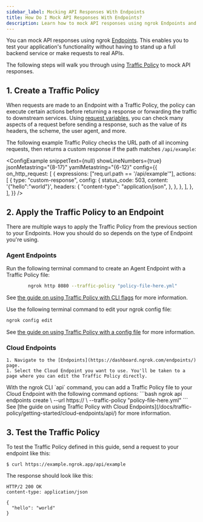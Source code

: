 ```yaml
---
sidebar_label: Mocking API Responses With Endpoints
title: How Do I Mock API Responses With Endpoints?
description: Learn how to mock API responses using ngrok Endpoints and Traffic Policy.
---
```



You can mock API responses using ngrok [Endpoints](/docs/universal-gateway/endpoints). This enables you to test your application's functionality without having to stand up a full backend service or make requests to real APIs.

The following steps will walk you through using [Traffic Policy](/traffic-policy/) to mock API responses.

## 1. Create a Traffic Policy

When requests are made to an Endpoint with a Traffic Policy, the policy can execute certain actions before returning a response or forwarding the traffic to downstream services. Using [request variables](/docs/traffic-policy/variables/req/), you can check many aspects of a request before sending a response, such as the value of its headers, the scheme, the user agent, and more.

The following example Traffic Policy checks the URL path of all incoming requests, then returns a custom response if the path matches `/api/example`:

<ConfigExample
	snippetText={null}
	showLineNumbers={true}
	jsonMetastring="{8-17}"
	yamlMetastring="{6-12}"
	config={{
		on_http_request: [
			{
				expressions: ["req.url.path == '/api/example'"],
				actions: [
					{
						type: "custom-response",
						config: {
							status_code: 503,
							content: '{"hello":"world"}',
							headers: {
								"content-type": "application/json",
							},
						},
					},
				],
			},
		],
	}}
/>

## 2. Apply the Traffic Policy to an Endpoint

There are multiple ways to apply the Traffic Policy from the previous section to your Endpoints. How you should do so depends on the type of Endpoint you're using.

### Agent Endpoints

<Tabs groupId="agent-endpoint-option" queryString="ceo1">
	<TabItem value="cli-flags" label="With CLI flags">

Run the following terminal command to create an Agent Endpoint with a Traffic Policy file:

```bash
		ngrok http 8080 --traffic-policy "policy-file-here.yml"
```

See [the guide on using Traffic Policy with CLI flags](/docs/traffic-policy/getting-started/agent-endpoints/cli/) for more information.

</TabItem>
	<TabItem value="config-file" label="With a configuration file">

Use the following terminal command to edit your ngrok config file:

```bash
ngrok config edit
```

See [the guide on using Traffic Policy with a config file](/docs/traffic-policy/getting-started/agent-endpoints/config-file/) for more information.

</TabItem>
</Tabs>

### Cloud Endpoints

<Tabs groupId="cloud-endpoint-option" queryString="ceo1">
	<TabItem value="dashboard" label="Dashboard">
	
	1. Navigate to the [Endpoints](https://dashboard.ngrok.com/endpoints/) page.
	1. Select the Cloud Endpoint you want to use. You'll be taken to a page where you can edit the Traffic Policy directly.

  </TabItem>
	<TabItem value="cli-api" label="ngrok CLI">
	With the ngrok CLI `api` command, you can add a Traffic Policy file to your Cloud Endpoint with the following command options:
  ```bash
  ngrok api endpoints create \
  --url https://<your-reserve-domain> \
  --traffic-policy "policy-file-here.yml"
  ```
  See [the guide on using Traffic Policy with Cloud Endpoints](/docs/traffic-policy/getting-started/cloud-endpoints/api/) for more information.
	</TabItem>
</Tabs>

## 3. Test the Traffic Policy

To test the Traffic Policy defined in this guide, send a request to your endpoint like this:

```shell
$ curl https://example.ngrok.app/api/example
```

The response should look like this:

```http
HTTP/2 200 OK
content-type: application/json

{
  "hello": "world"
}
```
